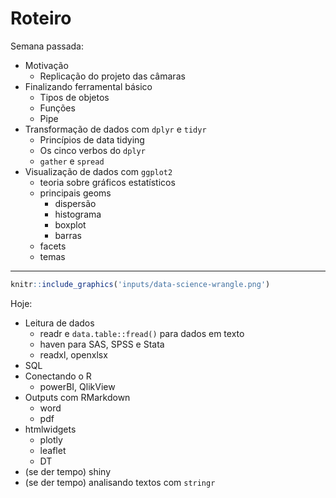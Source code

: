 # Roteiro

Semana passada:

- Motivação
    - Replicação do projeto das câmaras
- Finalizando ferramental básico
    - Tipos de objetos
    - Funções
    - Pipe
- Transformação de dados com `dplyr` e `tidyr`
    - Princípios de data tidying
    - Os cinco verbos do `dplyr`
    - `gather` e `spread`
- Visualização de dados com `ggplot2`
    - teoria sobre gráficos estatísticos
    - principais geoms
        - dispersão
        - histograma
        - boxplot
        - barras
    - facets
    - temas

--------------------------------------------------

```r
knitr::include_graphics('inputs/data-science-wrangle.png')
```

Hoje:

- Leitura de dados
    - readr e `data.table::fread()` para dados em texto
    - haven para SAS, SPSS e Stata
    - readxl, openxlsx
- SQL
- Conectando o R
    - powerBI, QlikView
- Outputs com RMarkdown
    - word
    - pdf
- htmlwidgets
    - plotly
    - leaflet
    - DT
- (se der tempo) shiny
- (se der tempo) analisando textos com `stringr`

